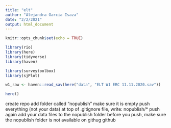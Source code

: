 ```yaml
---
title: "elt"
author: "Alejandra Garcia Isaza"
date: "2/2/2021"
output: html_document
---
```


```r
knitr::opts_chunk$set(echo = TRUE)

library(rio)
library(here)
library(tidyverse)
library(haven)

library(surveytoolbox)
library(sjPlot)
```

```r
w1_raw <- haven::read_sav(here("data", "ELT W1 ERC 11.11.2020.sav"))

here()
```

create repo
add folder called "nopublish"
make sure it is empty
push everything (not your data)
at top of .gitignore file, write: nopublish/*
push again
add your data files to the nopublish folder
before you push, make sure the nopublish folder is not available on githug
github